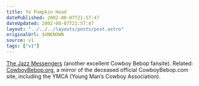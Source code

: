 ```yaml
---
title: Yo Pumpkin Head
datePublished: 2002-08-07T21:57:47
dateUpdated: 2002-08-07T21:57:47
layout: "../../../layouts/posts/post.astro"
originalUrl: $UNKNOWN
source: v1
tags: ["v1"]
---
```


[The Jazz Messengers][1] (another excellent Cowboy Bebop fansite). Related: [CowboyBebop.org][2], a mirror of the deceased official CowboyBebop.com site, including the YMCA (Young Man&#8217;s Cowboy Association).

[1]: http://www.jazzmess.com/ "Cowboy Bebop: The Jazz Messengers"
[2]: http://www.cowboybebop.org/ "CowboyBebop.org: Mirror of defunct CowboyBebop.com"
